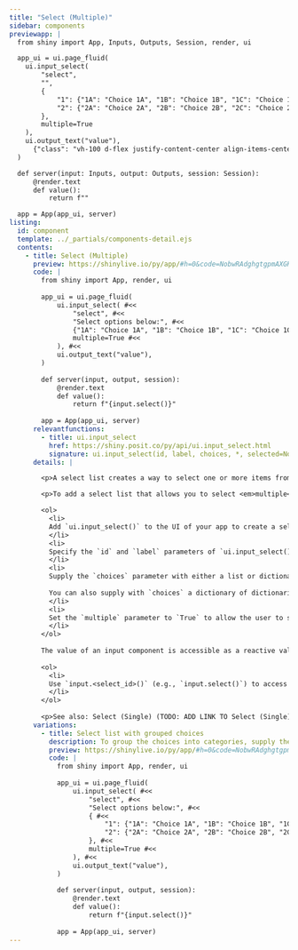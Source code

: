 ```yaml
---
title: "Select (Multiple)"
sidebar: components 
previewapp: |
  from shiny import App, Inputs, Outputs, Session, render, ui

  app_ui = ui.page_fluid(
    ui.input_select(
        "select",
        "",
        {
            "1": {"1A": "Choice 1A", "1B": "Choice 1B", "1C": "Choice 1C"},
            "2": {"2A": "Choice 2A", "2B": "Choice 2B", "2C": "Choice 2C"}
        },
        multiple=True        
    ),
    ui.output_text("value"),
      {"class": "vh-100 d-flex justify-content-center align-items-center px-4"}
  )

  def server(input: Inputs, output: Outputs, session: Session):
      @render.text
      def value():
          return f""

  app = App(app_ui, server)
listing:
  id: component
  template: ../_partials/components-detail.ejs
  contents:
    - title: Select (Multiple)
      preview: https://shinylive.io/py/app/#h=0&code=NobwRAdghgtgpmAXGKAHVA6VBPMAaMAYwHsIAXOcpMAMwCdiYACAZwAsBLCbJjmVYnTJMAgujxM6lACZw6EgK4cAOhFVpUAfSVMAvEyVYoAcziaaAGyXSAFKqYODHDF1QKymlnAtxCZG0wAxAA8wfaOEcpgXj5+URIhYRARkWAAyt6+wsSoZBykLEwARt7EAO6I8UGh4SlMIFEAjCJRiExRAMJsxByEcEzNVU0AQq3tYF09fQOj+OONHWOd3b39C1EAvgk1yXVMMAoWeag+ugAqdAr9ibVMAJTbSRGGxO5uHhQAHv5RAG5QVjgUQeqjuqlUshorDkvzkNlc7gkrzI7wkXhYLHyEDulV2DgAAlIILI6BgvmRbpCmP9ATYcbcIlIyAo6MkaFEQAiyBgYlk6RsouDoOg9KJ0DYNNoOGiYXI7mANgBdIA
      code: |
        from shiny import App, render, ui
        
        app_ui = ui.page_fluid(
            ui.input_select( #<<
                "select", #<<
                "Select options below:", #<<
                {"1A": "Choice 1A", "1B": "Choice 1B", "1C": "Choice 1C"}, #<<
                multiple=True #<<
            ), #<<
            ui.output_text("value"),
        )
        
        def server(input, output, session):
            @render.text
            def value():
                return f"{input.select()}"
        
        app = App(app_ui, server)
      relevantfunctions:
        - title: ui.input_select
          href: https://shiny.posit.co/py/api/ui.input_select.html
          signature: ui.input_select(id, label, choices, *, selected=None, multiple=False, selectize=False, width=None, size=None)
      details: |

        <p>A select list creates a way to select one or more items from a list.</p>

        <p>To add a select list that allows you to select <em>multiple</em> items to your app: </p>

        <ol>
          <li>
          Add `ui.input_select()` to the UI of your app to create a select list. Where you call this function will determine where the select list appears within the app's layout. 
          </li>
          <li>
          Specify the `id` and `label` parameters of `ui.input_select()` to define the identifier and label of the select list.
          </li>
          <li>
          Supply the `choices` parameter with either a list or dictionary of choices. If `choices` is a list, its elements become the select list values and labels. If `choices` is a dictionary, `ui.input_select()` uses the dictionary keys as the list values and the dictionary values as the list labels. 
          
          You can also supply with `choices` a dictionary of dictionaries. `ui.input_select()` will use the top-level keys as group labels. See <em>Select list with grouped choices</em> below.
          </li>
          <li>
          Set the `multiple` parameter to `True` to allow the user to select multiple items at once. By default, `multiple` is `False`.
          </li>
        </ol>
        
        The value of an input component is accessible as a reactive value within the `server()` function. To access the value of a select list:</p>
        
        <ol>
          <li>
          Use `input.<select_id>()` (e.g., `input.select()`) to access the selected value(s). The server value of a select list is a list of strings.
          </li>
        </ol>
        
        <p>See also: Select (Single) (TODO: ADD LINK TO Select (Single) HERE) and Selectize (Multiple) (TO DO ADD SELECTIZE MULTIPLE LINK HERE). Select inputs and selectize inputs are similar, but have different interfaces and provide different ways of selecting multiple options. Selectize inputs also allow you to deselect items.</p>
      variations:
        - title: Select list with grouped choices
          description: To group the choices into categories, supply the `choices` argument with a dictionary of dictionaries. `ui.input_select()` will use the top-level keys as group labels.
          preview: https://shinylive.io/py/app/#h=0&code=NobwRAdghgtgpmAXGKAHVA6VBPMAaMAYwHsIAXOcpMAMwCdiYACAZwAsBLCbJjmVYnTJMAgujxM6lACZw6EgK4cAOhFVpUAfSVMAvEyVYoAcziaaAGyXSAFKqYODHDF1QKymlnAtxCZG0wAxAA8wfaOEcpgXj5+URIhYRARkWAAyt6+wsSoZBykLEwARt7EAO6I8UGh4SlMINVJdXVRAIxRiPVtIh1MUQDCbMQchHBMrT34fWCtAEK9A0MjY3NVbf0LYIPDo+MbYAC+CTXJzakATL0gUeeTnYs7Y7drYOfzSNPby0xvL+f79y2S12-yiB0atRSRwhpzqMAUFjyqB8ugAKnQFGNEpCAJTHJqOQzEdxuDwUAAe-iiADcoFY4FE8aocapVLIaKw5NS5DZXO4JMSyKSJF4WCx8hAcZVYUwAAJSCCyOgYClkSHspi0+k2KWQiJSMgKOjJGhREB8sgYGJZHUHKKs6DoPSidA2DTaDgirlyHGHAC6QA
          code: |
            from shiny import App, render, ui
            
            app_ui = ui.page_fluid(
                ui.input_select( #<<
                    "select", #<<
                    "Select options below:", #<<
                    { #<<
                        "1": {"1A": "Choice 1A", "1B": "Choice 1B", "1C": "Choice 1C"}, #<<
                        "2": {"2A": "Choice 2A", "2B": "Choice 2B", "2C": "Choice 2C"} #<<
                    }, #<<
                    multiple=True #<<
                ), #<<
                ui.output_text("value"),
            )
            
            def server(input, output, session):
                @render.text
                def value():
                    return f"{input.select()}"
            
            app = App(app_ui, server)
---
```


:::{.component}
:::

